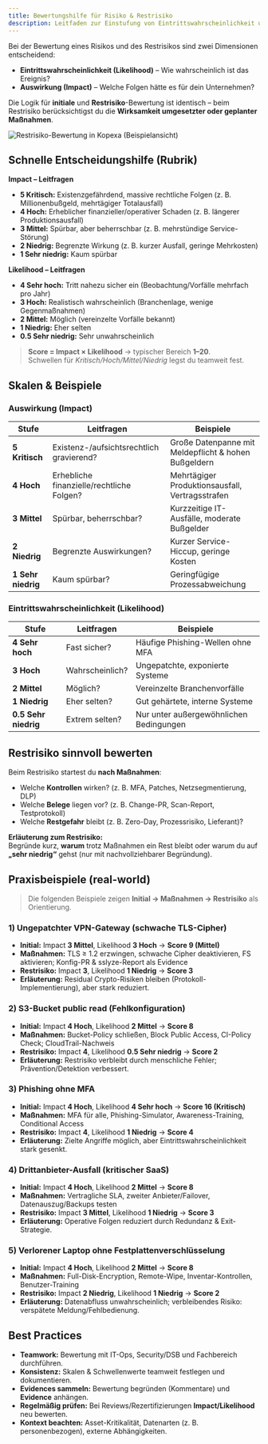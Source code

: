 ```yaml
---
title: Bewertungshilfe für Risiko & Restrisiko
description: Leitfaden zur Einstufung von Eintrittswahrscheinlichkeit und Auswirkung in Kopexa
---
```


Bei der Bewertung eines Risikos und des Restrisikos sind zwei Dimensionen entscheidend:

- **Eintrittswahrscheinlichkeit (Likelihood)** – Wie wahrscheinlich ist das Ereignis?
- **Auswirkung (Impact)** – Welche Folgen hätte es für dein Unternehmen?

Die Logik für **initiale** und **Restrisiko**-Bewertung ist identisch – beim Restrisiko berücksichtigst du die **Wirksamkeit umgesetzter oder geplanter Maßnahmen**.

![Restrisiko-Bewertung in Kopexa (Beispielansicht)](./images/restrisiko.png)

## Schnelle Entscheidungshilfe (Rubrik)

**Impact – Leitfragen**

- **5 Kritisch:** Existenzgefährdend, massive rechtliche Folgen (z. B. Millionenbußgeld, mehrtägiger Totalausfall)
- **4 Hoch:** Erheblicher finanzieller/operativer Schaden (z. B. längerer Produktionsausfall)
- **3 Mittel:** Spürbar, aber beherrschbar (z. B. mehrstündige Service-Störung)
- **2 Niedrig:** Begrenzte Wirkung (z. B. kurzer Ausfall, geringe Mehrkosten)
- **1 Sehr niedrig:** Kaum spürbar

**Likelihood – Leitfragen**

- **4 Sehr hoch:** Tritt nahezu sicher ein (Beobachtung/Vorfälle mehrfach pro Jahr)
- **3 Hoch:** Realistisch wahrscheinlich (Branchenlage, wenige Gegenmaßnahmen)
- **2 Mittel:** Möglich (vereinzelte Vorfälle bekannt)
- **1 Niedrig:** Eher selten
- **0.5 Sehr niedrig:** Sehr unwahrscheinlich

> **Score = Impact × Likelihood** → typischer Bereich **1–20**.  
> Schwellen für _Kritisch/Hoch/Mittel/Niedrig_ legst du teamweit fest.

## Skalen & Beispiele

### Auswirkung (Impact)

| Stufe | Leitfragen | Beispiele |
|---|---|---|
| **5 Kritisch** | Existenz-/aufsichtsrechtlich gravierend? | Große Datenpanne mit Meldepflicht & hohen Bußgeldern |
| **4 Hoch** | Erhebliche finanzielle/rechtliche Folgen? | Mehrtägiger Produktionsausfall, Vertragsstrafen |
| **3 Mittel** | Spürbar, beherrschbar? | Kurzzeitige IT-Ausfälle, moderate Bußgelder |
| **2 Niedrig** | Begrenzte Auswirkungen? | Kurzer Service-Hiccup, geringe Kosten |
| **1 Sehr niedrig** | Kaum spürbar? | Geringfügige Prozessabweichung |

### Eintrittswahrscheinlichkeit (Likelihood)

| Stufe | Leitfragen | Beispiele |
|---|---|---|
| **4 Sehr hoch** | Fast sicher? | Häufige Phishing-Wellen ohne MFA |
| **3 Hoch** | Wahrscheinlich? | Ungepatchte, exponierte Systeme |
| **2 Mittel** | Möglich? | Vereinzelte Branchenvorfälle |
| **1 Niedrig** | Eher selten? | Gut gehärtete, interne Systeme |
| **0.5 Sehr niedrig** | Extrem selten? | Nur unter außergewöhnlichen Bedingungen |


## Restrisiko sinnvoll bewerten

Beim Restrisiko startest du **nach Maßnahmen**:

- Welche **Kontrollen** wirken? (z. B. MFA, Patches, Netzsegmentierung, DLP)
- Welche **Belege** liegen vor? (z. B. Change-PR, Scan-Report, Testprotokoll)
- Welche **Restgefahr** bleibt (z. B. Zero-Day, Prozessrisiko, Lieferant)?

**Erläuterung zum Restrisiko:**  
Begründe kurz, **warum** trotz Maßnahmen ein Rest bleibt oder warum du auf **„sehr niedrig“** gehst (nur mit nachvollziehbarer Begründung).

## Praxisbeispiele (real-world)

> Die folgenden Beispiele zeigen **Initial → Maßnahmen → Restrisiko** als Orientierung.

### 1) Ungepatchter VPN-Gateway (schwache TLS-Cipher)
- **Initial:** Impact **3 Mittel**, Likelihood **3 Hoch** → **Score 9 (Mittel)**
- **Maßnahmen:** TLS ≥ 1.2 erzwingen, schwache Cipher deaktivieren, FS aktivieren; Konfig-PR & sslyze-Report als Evidence
- **Restrisiko:** Impact **3**, Likelihood **1 Niedrig** → **Score 3**
- **Erläuterung:** Residual Crypto-Risiken bleiben (Protokoll-Implementierung), aber stark reduziert.

### 2) S3-Bucket public read (Fehlkonfiguration)
- **Initial:** Impact **4 Hoch**, Likelihood **2 Mittel** → **Score 8**
- **Maßnahmen:** Bucket-Policy schließen, Block Public Access, CI-Policy Check; CloudTrail-Nachweis
- **Restrisiko:** Impact **4**, Likelihood **0.5 Sehr niedrig** → **Score 2**
- **Erläuterung:** Restrisiko verbleibt durch menschliche Fehler; Prävention/Detektion verbessert.

### 3) Phishing ohne MFA
- **Initial:** Impact **4 Hoch**, Likelihood **4 Sehr hoch** → **Score 16 (Kritisch)**
- **Maßnahmen:** MFA für alle, Phishing-Simulator, Awareness-Training, Conditional Access
- **Restrisiko:** Impact **4**, Likelihood **1 Niedrig** → **Score 4**
- **Erläuterung:** Zielte Angriffe möglich, aber Eintrittswahrscheinlichkeit stark gesenkt.

### 4) Drittanbieter-Ausfall (kritischer SaaS)
- **Initial:** Impact **4 Hoch**, Likelihood **2 Mittel** → **Score 8**
- **Maßnahmen:** Vertragliche SLA, zweiter Anbieter/Failover, Datenauszug/Backups testen
- **Restrisiko:** Impact **3 Mittel**, Likelihood **1 Niedrig** → **Score 3**
- **Erläuterung:** Operative Folgen reduziert durch Redundanz & Exit-Strategie.

### 5) Verlorener Laptop ohne Festplattenverschlüsselung
- **Initial:** Impact **4 Hoch**, Likelihood **2 Mittel** → **Score 8**
- **Maßnahmen:** Full-Disk-Encryption, Remote-Wipe, Inventar-Kontrollen, Benutzer-Training
- **Restrisiko:** Impact **2 Niedrig**, Likelihood **1 Niedrig** → **Score 2**
- **Erläuterung:** Datenabfluss unwahrscheinlich; verbleibendes Risiko: verspätete Meldung/Fehlbedienung.

## Best Practices

- **Teamwork:** Bewertung mit IT-Ops, Security/DSB und Fachbereich durchführen.
- **Konsistenz:** Skalen & Schwellenwerte teamweit festlegen und dokumentieren.
- **Evidences sammeln:** Bewertung begründen (Kommentare) und **Evidence** anhängen.
- **Regelmäßig prüfen:** Bei Reviews/Rezertifizierungen **Impact/Likelihood** neu bewerten.
- **Kontext beachten:** Asset-Kritikalität, Datenarten (z. B. personenbezogen), externe Abhängigkeiten.
